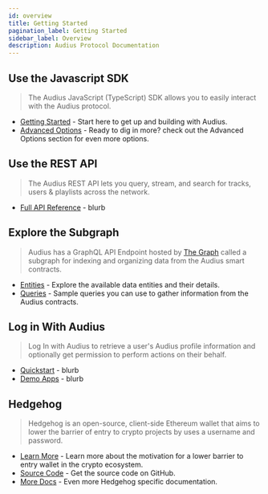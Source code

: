 ```yaml
---
id: overview
title: Getting Started
pagination_label: Getting Started
sidebar_label: Overview
description: Audius Protocol Documentation
---
```


## Use the Javascript SDK

> The Audius JavaScript (TypeScript) SDK allows you to easily interact with the Audius protocol.

- [Getting Started](/developers/sdk/overview) - Start here to get up and building with Audius.
- [Advanced Options](/developers/sdk/advanced-options) - Ready to dig in more? check out the
  Advanced Options section for even more options.

## Use the REST API

> The Audius REST API lets you query, stream, and search for tracks, users & playlists across the
> network.

- [Full API Reference](https://audiusproject.github.io/api-docs/#audius-api-docs) - blurb

## Explore the Subgraph

> Audius has a GraphQL API Endpoint hosted by
> [The Graph](https://thegraph.com/docs/about/introduction#what-the-graph-is) called a subgraph for
> indexing and organizing data from the Audius smart contracts.

- [Entities](/developers/subgraph/entities) - Explore the available data entities and their details.
- [Queries](/developers/subgraph/queries) - Sample queries you can use to gather information from
  the Audius contracts.

## Log in With Audius

> Log In with Audius to retrieve a user's Audius profile information and optionally get permission
> to perform actions on their behalf.

- [Quickstart](/developers/guides/log-in-with-audius) - blurb
- [Demo Apps](/developers/guides/log-in-with-audius#examples) - blurb

## Hedgehog

> Hedgehog is an open-source, client-side Ethereum wallet that aims to lower the barrier of entry to
> crypto projects by uses a username and password.

- [Learn More](/developers/guides/hedgehog) - Learn more about the motivation for a lower barrier to
  entry wallet in the crypto ecosystem.
- [Source Code](https://github.com/AudiusProject/hedgehog) - Get the source code on GitHub.
- [More Docs](https://audiusproject.github.io/hedgehog-docs/#installation) - Even more Hedgehog
  specific documentation.
